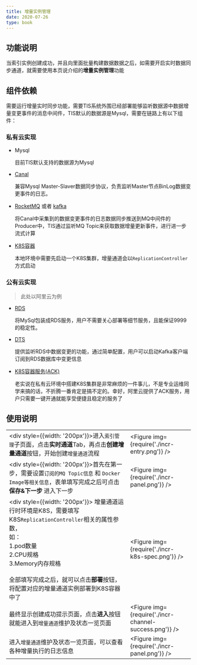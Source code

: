 ```yaml
---
title: 增量实例管理
date: 2020-07-26
type: book
---
```



## 功能说明

当索引实例创建成功，并且向里面批量构建数据数据之后，如需要开启实时数据同步通道，就需要使用本页说介绍的**增量实例管理**功能

## 组件依赖

需要运行增量实时同步功能，需要TIS系统外围已经部署能够监听数据源中数据增量变更事件的消息中间件，TIS默认的数据源是Mysql，需要在链路上有以下组件：

### 私有云实现

- Mysql

  目前TIS默认支持的数据源为Mysql

- [Canal](https://github.com/alibaba/canal)

  兼容Mysql Master-Slaver数据同步协议，负责监听Master节点BinLog数据变更事件的日志。

- [RocketMQ](http://rocketmq.apache.org/) 或者 [kafka](http://kafka.apache.org/)

  将Canal中采集到的数据变更事件的日志数据同步推送到MQ中间件的Producer中，TIS通过监听MQ Topic来获取数据增量更新事件，进行进一步流式计算

- [K8S容器](https://kubernetes.io/)

  本地环境中需要先启动一个K8S集群，增量通道会以`ReplicationController`方式启动

### 公有云实现

> 此处以阿里云为例

- [RDS](https://www.aliyun.com/product/rds/mysql?utm_content=se_1006691622)

  将MySql包装成RDS服务，用户不需要关心部署等细节服务，且能保证9999的稳定性。

- [DTS](https://www.aliyun.com/product/dts?spm=5176.10695662.796578.3.16995372G7fpIf)

  提供监听RDS中数据变更的功能，通过简单配置，用户可以启动Kafka客户端订阅到RDS数据库中变更信息

- [K8S容器服务(ACK)](https://www.aliyun.com/product/kubernetes?spm=5176.10695662.1362501.1.1b2d1b90wWaXVG)

  老实说在私有云环境中搭建K8S集群是非常麻烦的一件事儿，不是专业运维同学来搞的话，不折腾一番肯定是搞不定的。幸好，阿里云提供了ACK服务，用户只需要一键开通就能享受便捷且稳定的服务了

## 使用说明

|||
|--|--|
|<div style={{width: '200px'}}>进入`索引管理`子页面，点击**实时通道**Tab，再点击**创建增量通道**按钮，开始创建`增量通道`流程</div>| <Figure img={require('./incr-entry.png')} />|
| <div style={{width: '200px'}}>首先在第一步，需要设置`订阅的MQ Topic信息` 和 `Docker Image等相关信息`，表单填写完成之后可点击**保存&下一步** 进入下一步 </div> | <Figure img={require('./incr-panel.png')} />  |
| <div style={{width: '200px'}}> 增量通道运行时环境是K8S，需要填写K8S`ReplicationController`相关的属性参数，<br/>如：<br/> 1.pod数量 <br/> 2.CPU规格 <br/>3.Memory内存规格 <br/><br/> 全部填写完成之后，就可以点击**部署**按钮，将配置对应的增量通道实例部署到K8S容器中了 </div> | <Figure img={require('./incr-k8s-spec.png')} />|
| 最终显示创建成功提示页面，点击**进入**按钮就能进入到`增量通道`维护及状态一览页面 | <Figure img={require('./incr-channel-success.png')} />|
| 进入`增量通道`维护及状态一览页面，可以查看各种增量执行的日志信息 | <Figure img={require('./incr-panel.png')} /> |

